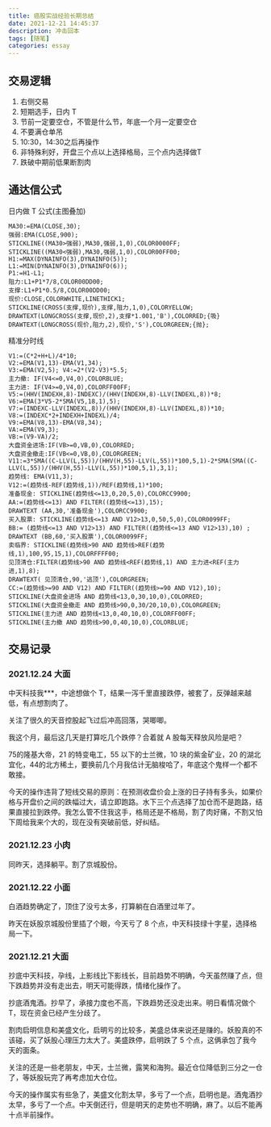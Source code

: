 ```yaml
---
title: 癌股实战经验长期总结
date: 2021-12-21 14:45:37
description: 冲击回本
tags: [随笔]
categories: essay
---
```


## 交易逻辑

1. 右侧交易
2. 短期选手，日内 T
3. 节前一定要空仓，不管是什么节，年底一个月一定要空仓
4. 不要满仓单吊
5. 10:30，14:30之后再操作
6. 非特殊利好，开盘三个点以上选择格局，三个点内选择做T
7. 跌破中期前低果断割肉

## 通达信公式

日内做 T 公式(主图叠加)

```
MA30:=EMA(CLOSE,30);
强弱:EMA(CLOSE,900);
STICKLINE((MA30>强弱),MA30,强弱,1,0),COLOR0000FF;
STICKLINE((MA30<强弱),MA30,强弱,1,0),COLOR00FF00;
H1:=MAX(DYNAINFO(3),DYNAINFO(5));
L1:=MIN(DYNAINFO(3),DYNAINFO(6));
P1:=H1-L1;
阻力:L1+P1*7/8,COLOR00DD00;
支撑:L1+P1*0.5/8,COLOR00DD00;
现价:CLOSE,COLORWHITE,LINETHICK1;
STICKLINE(CROSS(支撑,现价),支撑,阻力,1,0),COLORYELLOW; DRAWTEXT(LONGCROSS(支撑,现价,2),支撑*1.001,'B'),COLORRED;{吸}
DRAWTEXT(LONGCROSS(现价,阻力,2),现价,'S'),COLORGREEN;{抛};
```

精准分时线

```
V1:=(C*2+H+L)/4*10;
V2:=EMA(V1,13)-EMA(V1,34);
V3:=EMA(V2,5); V4:=2*(V2-V3)*5.5;
主力撤: IF(V4<=0,V4,0),COLORBLUE;
主力进: IF(V4>=0,V4,0),COLORFF00FF;
V5:=(HHV(INDEXH,8)-INDEXC)/(HHV(INDEXH,8)-LLV(INDEXL,8))*8;
V6:=EMA(3*V5-2*SMA(V5,18,1),5);
V7:=(INDEXC-LLV(INDEXL,8))/(HHV(INDEXH,8)-LLV(INDEXL,8))*10;
V8:=(INDEXC*2+INDEXH+INDEXL)/4;
V9:=EMA(V8,13)-EMA(V8,34);
VA:=EMA(V9,3);
VB:=(V9-VA)/2;
大盘资金进场:IF(VB>=0,VB,0),COLORRED;
大盘资金撤走:IF(VB<=0,VB,0),COLORGREEN;
V11:=3*SMA((C-LLV(L,55))/(HHV(H,55)-LLV(L,55))*100,5,1)-2*SMA(SMA((C-LLV(L,55))/(HHV(H,55)-LLV(L,55))*100,5,1),3,1);
趋势线: EMA(V11,3);
V12:=(趋势线-REF(趋势线,1))/REF(趋势线,1)*100;
准备现金: STICKLINE(趋势线<=13,0,20,5,0),COLORCC9900;
AA:=(趋势线<=13) AND FILTER((趋势线<=13),15);
DRAWTEXT (AA,30,'准备现金'),COLORCC9900;
买入股票: STICKLINE(趋势线<=13 AND V12>13,0,50,5,0),COLOR0099FF;
BB:= (趋势线<=13 AND V12>13) AND FILTER((趋势线<=13 AND V12>13),10) ;
DRAWTEXT (BB,60,'买入股票'),COLOR0099FF;
卖临界: STICKLINE(趋势线>90 AND 趋势线>REF(趋势线,1),100,95,15,1),COLORFFFF00;
见顶清仓:FILTER(趋势线>90 AND 趋势线<REF(趋势线,1) AND 主力进<REF(主力进,1),8);
DRAWTEXT( 见顶清仓,90,'逃顶'),COLORGREEN;
CC:=(趋势线>=90 AND V12) AND FILTER((趋势线>=90 AND V12),10);
STICKLINE(大盘资金进场 AND 趋势线<13,0,30,10,0),COLORRED;
STICKLINE(大盘资金撤走 AND 趋势线>90,0,30/20,10,0),COLORGREEN;
STICKLINE(主力进 AND 趋势线<13,0,40,10,0),COLORFF00FF;
STICKLINE(主力撤 AND 趋势线>90,0,40,10,0),COLORBLUE;
```

## 交易记录

### 2021.12.24 大面

中天科技我\*\*\*，中途想做个 T，结果一泻千里直接跌停，被套了，反弹越来越低，有点想割肉了。

关注了很久的天音控股起飞过后冲高回落，哭唧唧。

我这个月，最后这几天是打算吃几个跌停？合着就 A 股每天释放风险是吧？

75的隆基大帝，21 的特变电工，55 以下的士兰微，10 块的紫金矿业，20 的湖北宜化，44的北方稀土，要换前几个月我估计无脑梭哈了，年底这个鬼样一个都不敢接。

今天的操作违背了短线交易的原则：在预测收盘价会上涨的日子持有多头，如果价格与开盘价之间的跌幅过大，请立即跑路。水下三个点选择了加仓而不是跑路，结果直接拉到跌停。我怎么管不住我这手，格局还是不格局，割了肉好痛，不割又怕下周给我来个大的，现在没有突破前低，好纠结。

### 2021.12.23 小肉

同昨天，选择躺平。割了京城股份。

### 2021.12.22 小面

白酒趋势确定了，顶住了没亏太多，打算躺在白酒里过年了。

昨天在妖股京城股份里插了个眼，今天亏了 8 个点，中天科技绿十字星，选择格局一下。

### 2021.12.21 大面

抄底中天科技，孕线，上影线比下影线长，目前趋势不明确，今天虽然赚了点，但下跌趋势并没有走出去，明天可能得跌，情绪化操作了。

抄底酒鬼酒。抄早了，承接力度也不高，下跌趋势还没走出来。明日看情况做个 T，现在资金已经产生分歧了。

割肉启明信息和美盛文化，启明亏的比较多，美盛总体来说还是赚的。妖股真的不该碰，买了妖股心理压力太大了。美盛跌停，启明跌了 5 个点，这俩承包了我今天的面条。

关注的还是一些老朋友，中天，士兰微，露笑和海狗。最近仓位降低到三分之一仓了，等妖股玩完了再考虑加大仓位。

今天的操作属实有些急了，美盛文化割太早，多亏了一个点，启明也是。酒鬼酒抄太早，多亏了一个点。中天倒还行，但是明天的走势也不明确，麻了。以后不能再十点半前操作。
